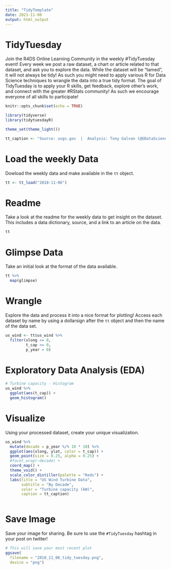 ```yaml
---
title: "TidyTemplate"
date: 2021-11-08
output: html_output
---
```


# TidyTuesday

Join the R4DS Online Learning Community in the weekly #TidyTuesday event!
Every week we post a raw dataset, a chart or article related to that dataset, and ask you to explore the data.
While the dataset will be “tamed”, it will not always be tidy! As such you might need to apply various R for Data Science techniques to wrangle the data into a true tidy format.
The goal of TidyTuesday is to apply your R skills, get feedback, explore other’s work, and connect with the greater #RStats community!
As such we encourage everyone of all skills to participate!

```r

knitr::opts_chunk$set(echo = TRUE)

library(tidyverse)
library(tidytuesdayR)

theme_set(theme_light())

tt_caption <- "Source: usgs.gov  |  Analysis: Tony Galvan (@GDataScience1)"

```

# Load the weekly Data

Dowload the weekly data and make available in the `tt` object.

```r

tt <- tt_load("2018-11-06")

```


# Readme

Take a look at the readme for the weekly data to get insight on the dataset.
This includes a data dictionary, source, and a link to an article on the data.

```r

tt

```


# Glimpse Data

Take an initial look at the format of the data available.

```r

tt %>% 
  map(glimpse)

```

# Wrangle

Explore the data and process it into a nice format for plotting! Access each dataset by name by using a dollarsign after the `tt` object and then the name of the data set.

```r

us_wind <- tt$us_wind %>%
  filter(xlong <= 0,
         t_cap >= 0,
         p_year > 0)

```

# Exploratory Data Analysis (EDA)
```r

# Turbine capacity - Histogram
us_wind %>%
  ggplot(aes(t_cap)) +
  geom_histogram()

```


# Visualize

Using your processed dataset, create your unique visualization.

```r

us_wind %>%
  mutate(decade = p_year %/% 10 * 10) %>%
  ggplot(aes(xlong, ylat, color = t_cap)) +
  geom_point(size = 0.25, alpha = 0.25) +
  #facet_wrap(~decade) +
  coord_map() +
  theme_void() +
  scale_color_distiller(palette = "Reds") +
  labs(title = "US Wind Turbine Data",
       subtitle = "By Decade",
       color = "Turbine capacity (kW)",
       caption = tt_caption)
  
```

# Save Image

Save your image for sharing. Be sure to use the `#TidyTuesday` hashtag in your post on twitter! 

```r

# This will save your most recent plot
ggsave(
  filename = "2018_11_06_tidy_tuesday.png",
  device = "png")

```
